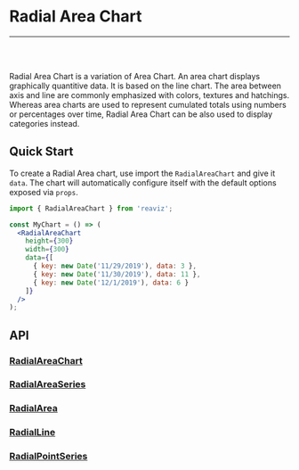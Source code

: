 
<Meta title="Docs/Chart Types/Radial Area Chart" />

# Radial Area Chart

---
<br />
<div className="doc-story">
<Story id="charts-area-chart-radial--simple" />
</div>
<br />

Radial Area Chart is a variation of Area Chart. An area chart displays graphically quantitive data.
It is based on the line chart. The area between axis and line are commonly emphasized with colors, textures and hatchings.
Whereas area charts are used to represent cumulated totals using numbers or percentages over time, Radial Area Chart can
be also used to display categories instead.

## Quick Start
To create a Radial Area chart, use import the `RadialAreaChart` and give it `data`. The chart
will automatically configure itself with the default options exposed via `props`.

```jsx
import { RadialAreaChart } from 'reaviz';

const MyChart = () => (
  <RadialAreaChart
    height={300}
    width={300}
    data={[
      { key: new Date('11/29/2019'), data: 3 },
      { key: new Date('11/30/2019'), data: 11 },
      { key: new Date('12/1/2019'), data: 6 }
    ]}
  />
);
```

## API
### [RadialAreaChart](https://github.com/reaviz/reaviz/blob/master/src/RadialAreaChart/RadialAreaChart.tsx)
<ArgsTable of={RadialAreaChart} />

### [RadialAreaSeries](https://github.com/reaviz/reaviz/blob/master/src/RadialAreaChart/RadialAreaSeries/RadialAreaSeries.tsx)
<ArgsTable of={RadialAreaSeries} />

### [RadialArea](https://github.com/reaviz/reaviz/blob/master/src/RadialAreaChart/RadialAreaSeries/RadialArea.tsx)
<ArgsTable of={RadialArea} />

### [RadialLine](https://github.com/reaviz/reaviz/blob/master/src/RadialAreaChart/RadialAreaSeries/RadialLine.tsx)
<ArgsTable of={RadialLine} />

### [RadialPointSeries](https://github.com/reaviz/reaviz/blob/master/src/RadialAreaChart/RadialAreaSeries/RadialPointSeries.tsx)
<ArgsTable of={RadialPointSeries} />
